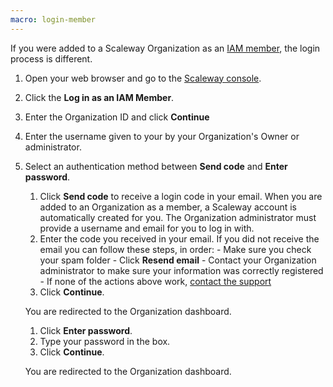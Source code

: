 ```yaml
---
macro: login-member
---
```


If you were added to a Scaleway Organization as an [IAM member](/iam/concepts#members), the login process is different.

1. Open your web browser and go to the [Scaleway console](https://console.scaleway.com).
2. Click the **Log in as an IAM Member**.
3. Enter the Organization ID and click **Continue**
4. Enter the username given to your by your Organization's Owner or administrator.
5. Select an authentication method between **Send code** and **Enter password**.
    <Tabs id="create-account">
      <TabsTab label="Email code">
      1. Click **Send code** to receive a login code in your email.
          <Message type="important">
            When you are added to an Organization as a member, a Scaleway account is automatically created for you. The Organization administrator must provide a username and email for you to log in with.
          </Message>
      2. Enter the code you received in your email.
          <Message type="tip">
            If you did not receive the email you can follow these steps, in order:
              - Make sure you check your spam folder
              - Click **Resend email**
              - Contact your Organization administrator to make sure your information was correctly registered
              - If none of the actions above work, [contact the support](/account/how-to/open-a-support-ticket/#writing-an-effective-subject-and-description)
          </Message>
      3. Click **Continue**.

      You are redirected to the Organization dashboard.
      </TabsTab>
      <TabsTab label="Password">
      1. Click **Enter password**.
      2. Type your password in the box.
      3. Click **Continue**.

      You are redirected to the Organization dashboard.
      </TabsTab>
    </Tabs>